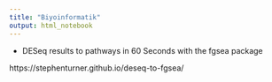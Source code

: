```yaml
---
title: "Biyoinformatik"
output: html_notebook
---
```


- DESeq results to pathways in 60 Seconds with the fgsea package

https://stephenturner.github.io/deseq-to-fgsea/







